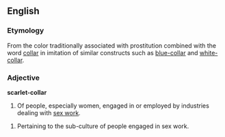 ==English==

===Etymology===

From the color traditionally associated with prostitution combined with the word [[collar]] in imitation of similar constructs such as [[blue-collar]] and [[white-collar]].

===Adjective===
'''scarlet-collar'''

# Of people, especially women, engaged in or employed by industries dealing with [[sex work]]. 

# Pertaining to the sub-culture of people engaged in sex work.